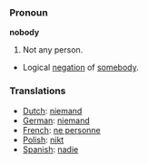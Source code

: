=== Pronoun ===

'''nobody'''

#Not any person.
*Logical [[negation]] of [[somebody]].

=== Translations ===
*[[Dutch]]: [[niemand]]
*[[German]]: [[niemand]]
*[[French]]: [[ne personne]]
*[[Polish]]: [[nikt]]
*[[Spanish]]: [[nadie]]
